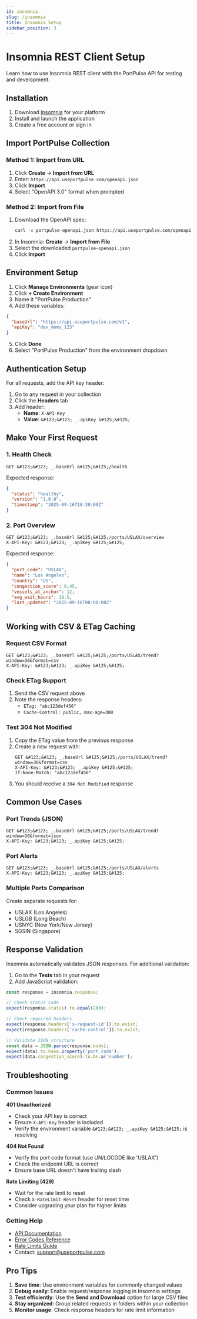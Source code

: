 ```yaml
---
id: insomnia
slug: /insomnia
title: Insomnia Setup
sidebar_position: 3
---
```


# Insomnia REST Client Setup

Learn how to use Insomnia REST client with the PortPulse API for testing and development.

## Installation

1. Download [Insomnia](https://insomnia.rest/download) for your platform
2. Install and launch the application
3. Create a free account or sign in

## Import PortPulse Collection

### Method 1: Import from URL
1. Click **Create** → **Import from URL**
2. Enter: `https://api.useportpulse.com/openapi.json`
3. Click **Import**
4. Select "OpenAPI 3.0" format when prompted

### Method 2: Import from File
1. Download the OpenAPI spec:
   ```bash
   curl -o portpulse-openapi.json https://api.useportpulse.com/openapi.json
   ```
2. In Insomnia: **Create** → **Import from File**
3. Select the downloaded `portpulse-openapi.json`
4. Click **Import**

## Environment Setup

1. Click **Manage Environments** (gear icon)
2. Click **+ Create Environment**
3. Name it "PortPulse Production"
4. Add these variables:

```json
{
  "baseUrl": "https://api.useportpulse.com/v1",
  "apiKey": "dev_demo_123"
}
```

5. Click **Done**
6. Select "PortPulse Production" from the environment dropdown

## Authentication Setup

For all requests, add the API key header:

1. Go to any request in your collection
2. Click the **Headers** tab
3. Add header:
   - **Name**: `X-API-Key`
   - **Value**: `&#123;&#123; _.apiKey &#125;&#125;`

## Make Your First Request

### 1. Health Check
```http
GET &#123;&#123; _.baseUrl &#125;&#125;/health
```

Expected response:
```json
{
  "status": "healthy",
  "version": "1.0.0",
  "timestamp": "2025-09-16T10:30:00Z"
}
```

### 2. Port Overview
```http
GET &#123;&#123; _.baseUrl &#125;&#125;/ports/USLAX/overview
X-API-Key: &#123;&#123; _.apiKey &#125;&#125;
```

Expected response:
```json
{
  "port_code": "USLAX",
  "name": "Los Angeles",
  "country": "US",
  "congestion_score": 0.45,
  "vessels_at_anchor": 12,
  "avg_wait_hours": 18.5,
  "last_updated": "2025-09-16T08:00:00Z"
}
```

## Working with CSV & ETag Caching

### Request CSV Format
```http
GET &#123;&#123; _.baseUrl &#125;&#125;/ports/USLAX/trend?window=30&format=csv
X-API-Key: &#123;&#123; _.apiKey &#125;&#125;
```

### Check ETag Support
1. Send the CSV request above
2. Note the response headers:
   - `ETag: "abc123def456"`
   - `Cache-Control: public, max-age=300`

### Test 304 Not Modified
1. Copy the ETag value from the previous response
2. Create a new request with:
   ```http
   GET &#123;&#123; _.baseUrl &#125;&#125;/ports/USLAX/trend?window=30&format=csv
   X-API-Key: &#123;&#123; _.apiKey &#125;&#125;
   If-None-Match: "abc123def456"
   ```
3. You should receive a `304 Not Modified` response

## Common Use Cases

### Port Trends (JSON)
```http
GET &#123;&#123; _.baseUrl &#125;&#125;/ports/USLAX/trend?window=30&format=json
X-API-Key: &#123;&#123; _.apiKey &#125;&#125;
```

### Port Alerts
```http
GET &#123;&#123; _.baseUrl &#125;&#125;/ports/USLAX/alerts
X-API-Key: &#123;&#123; _.apiKey &#125;&#125;
```

### Multiple Ports Comparison
Create separate requests for:
- USLAX (Los Angeles)
- USLGB (Long Beach)  
- USNYC (New York/New Jersey)
- SGSIN (Singapore)

## Response Validation

Insomnia automatically validates JSON responses. For additional validation:

1. Go to the **Tests** tab in your request
2. Add JavaScript validation:

```javascript
const response = insomnia.response;

// Check status code
expect(response.status).to.equal(200);

// Check required headers
expect(response.headers['x-request-id']).to.exist;
expect(response.headers['cache-control']).to.exist;

// Validate JSON structure
const data = JSON.parse(response.body);
expect(data).to.have.property('port_code');
expect(data.congestion_score).to.be.a('number');
```

## Troubleshooting

### Common Issues

**401 Unauthorized**
- Check your API key is correct
- Ensure `X-API-Key` header is included
- Verify the environment variable `&#123;&#123; _.apiKey &#125;&#125;` is resolving

**404 Not Found**
- Verify the port code format (use UN/LOCODE like 'USLAX')
- Check the endpoint URL is correct
- Ensure base URL doesn't have trailing slash

**Rate Limiting (429)**
- Wait for the rate limit to reset
- Check `X-RateLimit-Reset` header for reset time
- Consider upgrading your plan for higher limits

### Getting Help

- [API Documentation](https://docs.useportpulse.com)
- [Error Codes Reference](/docs/guides/errors)
- [Rate Limits Guide](/docs/guides/rate-limits)
- Contact: support@useportpulse.com

## Pro Tips

1. **Save time**: Use environment variables for commonly changed values
2. **Debug easily**: Enable request/response logging in Insomnia settings
3. **Test efficiently**: Use the **Send and Download** option for large CSV files
4. **Stay organized**: Group related requests in folders within your collection
5. **Monitor usage**: Check response headers for rate limit information
